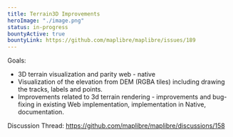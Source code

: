 ```yaml
---
title: Terrain3D Improvements
heroImage: "./image.png"
status: in-progress
bountyActive: true
bountyLink: https://github.com/maplibre/maplibre/issues/189
---
```


Goals:

- 3D terrain visualization and parity web - native
- Visualization of the elevation from DEM (RGBA tiles) including drawing the tracks, labels and points.
- Improvements related to 3d terrain rendering - improvements and bug-fixing in existing Web implementation, implementation in Native, documentation.

Discussion Thread: https://github.com/maplibre/maplibre/discussions/158
